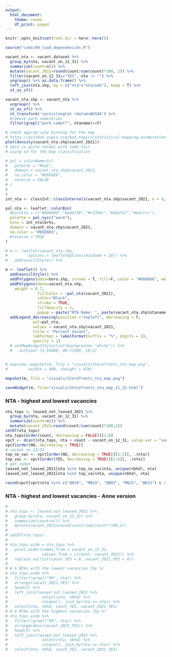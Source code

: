 ```yaml
---
output:
  html_document:
    theme: cosmo
    df_print: paged
---
```



```r
knitr::opts_knit$set(root.dir = here::here())

```

```r
source("code/00_load_dependencies.R")
```

```r

vacant_nta <- vacant_dataset %>% 
  group_by(nta, vacant_on_12_31) %>% 
  summarize(count=n()) %>% 
  mutate(vacant_2021=round(count/sum(count)*100, 2)) %>%
  filter(vacant_on_12_31=="YES", nta != "") %>% 
  ungroup() %>% as.data.frame() %>%
  left_join(nta.shp, by = c("nta"="ntacode"), keep = T) %>%
  st_as_sf()

vacant_nta.shp <- vacant_nta %>% 
  ungroup() %>% 
  st_as_sf() %>% 
  st_transform('+proj=longlat +datum=WGS84') %>% 
  #remove park cemeteries
  filter(grepl("park-cemet*", ntaname)==F)
```


```r
# check appropriate binning for the map
# https://gistbok.ucgis.org/bok-topics/statistical-mapping-enumeration-normalization-classification#Classification
plot(density(vacant_nta.shp$vacant_2021))
# data is quite normal with some tail
# using sd for the map classification

# pal = colorNumeric(
#   palette = "Reds",
#   domain = vacant_nta.shp$vacant_2021, 
#   na.color = "#E6E6E6", 
#   reverse = FALSE
# )
#
#
int_nta <- classInt::classIntervals(vacant_nta.shp$vacant_2021, n = 4, style = 'sd')

pal_nta <- leaflet::colorBin(
  #palette = c("#800000","#a44736","#c37b6c","#ddafa7","#e5cccc"),
  palette = pal_nycc("warm"),
  bins = int_nta$brks,
  domain = vacant_nta.shp$vacant_2021, 
  na.color = "#E6E6E6",
  #reverse = TRUE
)
```

```r
# m <- leaflet(vacant_nta.shp, 
#         options = leafletOptions(minZoom = 10)) %>%
#   addCouncilStyle() %>% 

m <- leaflet() %>% 
  addCouncilStyle() %>% 
  addPolygons(data=boro.shp, stroke = T, fill=F, color = "#666666", weight = 1) %>%
  addPolygons(data=vacant_nta.shp,
    weight = 0.7,
              fillColor = ~pal_nta(vacant_2021),
              color="Black",
              stroke = TRUE,
              fillOpacity = 1,
              popup = paste("NTA Name: ", paste(vacant_nta.shp$ntaname, " (", vacant_nta.shp$nta,")",sep=""), "</br>", "Number Vacant: ", vacant_nta.shp$count, "</br>" ,"Percent Vacant: ", paste(vacant_nta.shp$vacant_2021,"%", sep=""))) %>% 
  addLegend_decreasing(position ="topleft", decreasing = T,
            pal=pal_nta,
            values = vacant_nta.shp$vacant_2021,
            title = "Percent Vacant",
            labFormat = labelFormat(suffix = "%", digits = 1),
            opacity = 1)  
  # setMapWidgetStyle(list(background= "white")) %>%
  #   setView(-73.94000, 40.73309, 10.5) 


# mapview::mapshot(m, file = "visuals/Storefronts_nta_map.png", 
#         vwidth = 900, vheight = 870)

mapshot(m, file = "visuals/Storefronts_nta_map.png")
         
saveWidget(m, file="visuals/Storefronts_nta_map_21_22.html")
```

### NTA - highest and lowest vacancies 
```r
nta_tops <- leased_not_leased_2021 %>% 
  group_by(nta, vacant_on_12_31) %>% 
  summarize(count=n()) %>%
  mutate(vacant_2021=round(count/sum(count)*100,2))
setDT(nta_tops)
nta_tops[order(count, decreasing = FALSE)][1:6]
vpct <- dcast(nta_tops, nta + count ~ vacant_on_12_31, value.var = "vacant_2021")
vpct[order(NO, decreasing = TRUE)]
# vacant on 12/31
top_no_vac <- vpct[order(NO, decreasing = TRUE)][1:5][, .(nta)]
top_vac <- vpct[order(YES, decreasing = TRUE)][1:6][, .(nta)]
# get names
leased_not_leased_2021[nta %in% top_no_vac$nta, unique(nbhd), nta]
leased_not_leased_2021[nta %in% top_vac$nta, unique(nbhd), nta]
```

```r
round(vpct[vpct$nta %in% c("QN19", "MN19", "QN03", "MN25", "BK23") & !is.na(vpct$YES) ,]$YES,1)
```


### NTA - highest and lowest vacancies - Anne version
```r
# 
# nta_tops <- leased_not_leased_2021 %>% 
#   group_by(nta, vacant_on_12_31) %>% 
#   summarize(count=n()) %>%
#   mutate(vacant_2021=round(count/sum(count)*100,2))
# 
# setDT(nta_tops)
# 
# nta_tops_wide = nta_tops %>%
#   pivot_wider(names_from = vacant_on_12_31, 
#               values_from = c(count, vacant_2021)) %>%
#   replace_na(list(count_YES = 0, vacant_2021_YES = 0))
#   
# # 6 NTAs with the lowest vacancies (by %)
# nta_tops_wide %>% 
#   filter(!grepl("99", nta)) %>%
#   arrange(vacant_2021_YES) %>%
#   head(5) %>%
#   left_join(leased_not_leased_2021 %>%
#               select(nta, nbhd) %>%
#               unique(), join_by(nta == nta)) %>%
#   select(nta, nbhd, count_YES, vacant_2021_YES)
# # 6 NTAs with the highest vacancies (by %)
# nta_tops_wide %>% 
#   filter(!grepl("99", nta)) %>%
#   arrange(desc(vacant_2021_YES)) %>%
#   head(5) %>%
#   left_join(leased_not_leased_2021 %>%
#               select(nta, nbhd) %>%
#               unique(), join_by(nta == nta)) %>%
#   select(nta, nbhd, count_YES, vacant_2021_YES)

```


